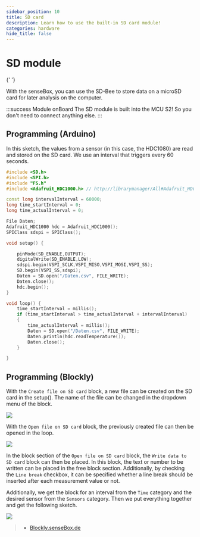 ```yaml
---
sidebar_position: 10
title: SD card
description: Learn how to use the built-in SD card module!
categories: hardware
hide_title: false
---
```



# SD module

<ImageWithText
  src={sdModul}
  size="xl"
  alt="SD module"
  title="You can find the SD module here on the right side of the MCU S2"
/>{' '}

With the senseBox, you can use the SD-Bee to store data on a microSD card for later analysis on the computer.


:::success Module onBoard
The SD module is built into the MCU S2! So you don't need to connect anything else.
:::

## Programming (Arduino)

In this sketch, the values from a sensor (in this case, the HDC1080) are read and stored on the SD card. We use an interval that triggers every 60 seconds.

```cpp
#include <SD.h>
#include <SPI.h>
#include "FS.h"
#include <Adafruit_HDC1000.h> // http://librarymanager/All#Adafruit_HDC1000_Library

const long intervalInterval = 60000;
long time_startInterval = 0;
long time_actualInterval = 0;

File Daten;
Adafruit_HDC1000 hdc = Adafruit_HDC1000();
SPIClass sdspi = SPIClass();

void setup() {

    pinMode(SD_ENABLE,OUTPUT);
    digitalWrite(SD_ENABLE,LOW);
    sdspi.begin(VSPI_SCLK,VSPI_MISO,VSPI_MOSI,VSPI_SS);
    SD.begin(VSPI_SS,sdspi);
    Daten = SD.open("/Daten.csv", FILE_WRITE);
    Daten.close();
    hdc.begin();
}

void loop() {
    time_startInterval = millis();
    if (time_startInterval > time_actualInterval + intervalInterval)
    {
        time_actualInterval = millis();
        Daten = SD.open("/Daten.csv", FILE_WRITE);
        Daten.println(hdc.readTemperature());
        Daten.close();
    }

}

```

## Programming (Blockly)

With the `Create file on SD card` block, a new file can be created on the SD card in the setup().
The name of the file can be changed in the dropdown menu of the block.

![](/img/blockly-bilder/sd-karte/blockly-sd-1.svg)

With the `Open file on SD card` block, the previously created file can then be opened in the loop.

![](/img/blockly-bilder/sd-karte/blockly-sd-2.svg)

In the block section of the `Open file on SD card` block, the `Write data to SD card` block can then be placed. 
In this block, the text or number to be written can be placed in the free block section. 
Additionally, by checking the `Line break` checkbox, it can be specified whether a line break should be inserted after each measurement value or not.

Additionally, we get the block for an interval from the `Time` category and the desired sensor from the `Sensors` category. 
Then we put everything together and get the following sketch.

![](/img/blockly-bilder/sd-karte/blockly-sd-3.svg)

> - [Blockly.senseBox.de](https://blockly.sensebox.de/)
